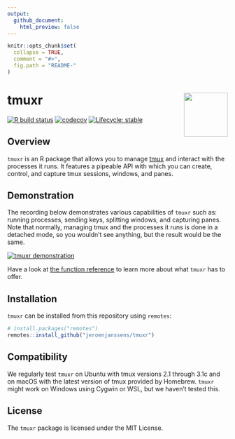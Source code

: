 ```yaml
---
output:
  github_document:
    html_preview: false
---
```


<!-- README.md is generated from README.Rmd. Please edit that file -->

```r
knitr::opts_chunk$set(
  collapse = TRUE,
  comment = "#>",
  fig.path = "README-"
)
```

# tmuxr <img src="man/figures/logo.png" align="right" width="100px" />

[![R build status](https://github.com/jeroenjanssens/tmuxr/workflows/R-CMD-check/badge.svg)](https://github.com/jeroenjanssens/tmuxr/actions)
[![codecov](https://codecov.io/gh/jeroenjanssens/tmuxr/branch/master/graph/badge.svg)](https://codecov.io/gh/jeroenjanssens/tmuxr)
[![Lifecycle: stable](https://img.shields.io/badge/lifecycle-stable-green.svg)](https://www.tidyverse.org/lifecycle/#stable)

## Overview

`tmuxr` is an R package that allows you to manage [tmux](https://github.com/tmux/tmux/wiki) and interact with the processes it runs. It features a pipeable API with which you can create, control, and capture tmux sessions, windows, and panes. 

## Demonstration

The recording below demonstrates various capabilities of `tmuxr` such as: running processes, sending keys, splitting windows, and capturing panes. Note that normally, managing tmux and the processes it runs is done in a detached mode, so you wouldn't see anything, but the result would be the same.

[![tmuxr demonstration](man/figures/demo.png)](https://asciinema.org/a/325231)

Have a look at [the function reference](https://jeroenjanssens.github.io/tmuxr/reference/) to learn more about what `tmuxr` has to offer.

## Installation

`tmuxr` can be installed from this repository using `remotes`:

```r
# install.packages("remotes")
remotes::install_github("jeroenjanssens/tmuxr")
```

## Compatibility

We regularly test `tmuxr` on Ubuntu with tmux versions 2.1 through 3.1c and on macOS with the latest version of tmux provided by Homebrew. `tmuxr` might work on Windows using Cygwin or WSL, but we haven't tested this.

## License

The `tmuxr` package is licensed under the MIT License.
